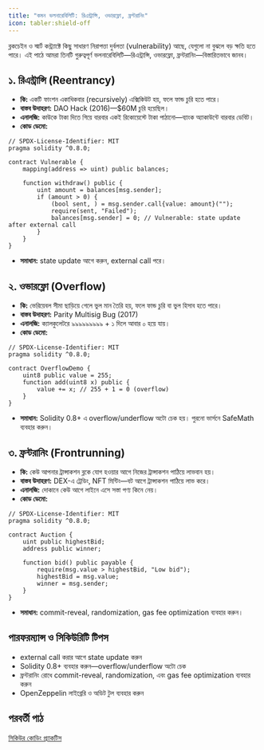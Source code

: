 ```yaml
---
title: "কমন ভলনারেবিলিটি: রিএন্ট্রান্সি, ওভারফ্লো, ফ্রন্টরানিং"
icon: tabler:shield-off
---
```


ব্লকচেইন ও স্মার্ট কন্ট্র্যাক্টে কিছু সাধারণ নিরাপত্তা দুর্বলতা (vulnerability) আছে, যেগুলো না বুঝলে বড় ক্ষতি হতে পারে। এই পাঠে আমরা তিনটি গুরুত্বপূর্ণ ভলনারেবিলিটি—রিএন্ট্রান্সি, ওভারফ্লো, ফ্রন্টরানিং—বিস্তারিতভাবে জানব।

## ১. রিএন্ট্রান্সি (Reentrancy)

- **কি:** একটি ফাংশন একাধিকবার (recursively) এক্সিকিউট হয়, ফলে ফান্ড চুরি হতে পারে।
- **বাস্তব উদাহরণ:** DAO Hack (2016)—$60M চুরি হয়েছিল।
- **এনালজি:** কাউকে টাকা দিতে গিয়ে বারবার একই রিকোয়েস্টে টাকা পাঠানো—ব্যাংক অ্যাকাউন্টে বারবার ডেবিট।
- **কোড ডেমো:**

```solidity
// SPDX-License-Identifier: MIT
pragma solidity ^0.8.0;

contract Vulnerable {
    mapping(address => uint) public balances;

    function withdraw() public {
        uint amount = balances[msg.sender];
        if (amount > 0) {
            (bool sent, ) = msg.sender.call{value: amount}("");
            require(sent, "Failed");
            balances[msg.sender] = 0; // Vulnerable: state update after external call
        }
    }
}
```

- **সমাধান:** state update আগে করুন, external call পরে।

## ২. ওভারফ্লো (Overflow)

- **কি:** ভেরিয়েবল সীমা ছাড়িয়ে গেলে ভুল মান তৈরি হয়, ফলে ফান্ড চুরি বা ভুল হিসাব হতে পারে।
- **বাস্তব উদাহরণ:** Parity Multisig Bug (2017)
- **এনালজি:** ক্যালকুলেটরে ৯৯৯৯৯৯৯৯৯ + ১ দিলে আবার ০ হয়ে যায়।
- **কোড ডেমো:**

```solidity
// SPDX-License-Identifier: MIT
pragma solidity ^0.8.0;

contract OverflowDemo {
    uint8 public value = 255;
    function add(uint8 x) public {
        value += x; // 255 + 1 = 0 (overflow)
    }
}
```

- **সমাধান:** Solidity 0.8+ এ overflow/underflow অটো চেক হয়। পুরনো ভার্সনে SafeMath ব্যবহার করুন।

## ৩. ফ্রন্টরানিং (Frontrunning)

- **কি:** কেউ আপনার ট্রান্সাকশন ব্লকে যোগ হওয়ার আগে নিজের ট্রান্সাকশন পাঠিয়ে লাভবান হয়।
- **বাস্তব উদাহরণ:** DEX-এ ট্রেডিং, NFT মিন্টিং—বট আগে ট্রান্সাকশন পাঠিয়ে লাভ করে।
- **এনালজি:** দোকানে কেউ আগে লাইনে এসে সস্তা পণ্য কিনে নেয়।
- **কোড ডেমো:**

```solidity
// SPDX-License-Identifier: MIT
pragma solidity ^0.8.0;

contract Auction {
    uint public highestBid;
    address public winner;

    function bid() public payable {
        require(msg.value > highestBid, "Low bid");
        highestBid = msg.value;
        winner = msg.sender;
    }
}
```

- **সমাধান:** commit-reveal, randomization, gas fee optimization ব্যবহার করুন।

## পারফরম্যান্স ও সিকিউরিটি টিপস

- external call করার আগে state update করুন
- Solidity 0.8+ ব্যবহার করুন—overflow/underflow অটো চেক
- ফ্রন্টরানিং রোধে commit-reveal, randomization, এবং gas fee optimization ব্যবহার করুন
- OpenZeppelin লাইব্রেরি ও অডিট টুল ব্যবহার করুন

## পরবর্তী পাঠ

[সিকিউর কোডিং প্র্যাকটিস](/blockchain/secure-coding)
